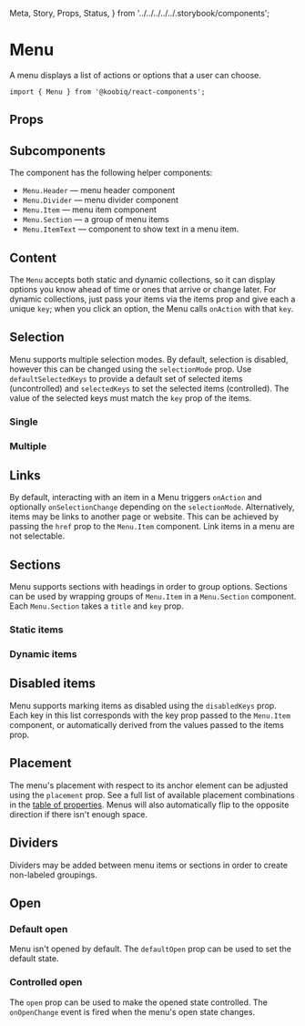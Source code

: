   Meta,
  Story,
  Props,
  Status,
} from '../../../../../.storybook/components';


<Meta of={Stories} />

# Menu

<Status variant="experimental" />

A menu displays a list of actions or options that a user can choose.

```tsx
import { Menu } from '@koobiq/react-components';
```

<Story of={Stories.Base} />

## Props

<Props />

## Subcomponents

The component has the following helper components:

- `Menu.Header` — menu header component
- `Menu.Divider` — menu divider component
- `Menu.Item` — menu item component
- `Menu.Section` — a group of menu items
- `Menu.ItemText` — component to show text in a menu item.

## Content

The `Menu` accepts both static and dynamic collections,
so it can display options you know ahead of time or ones that arrive or change later.
For dynamic collections, just pass your items via the items prop and give each a unique `key`;
when you click an option, the Menu calls `onAction` with that `key`.

<Story of={Stories.Content} />

## Selection

Menu supports multiple selection modes.
By default, selection is disabled, however this can be changed using the `selectionMode` prop.
Use `defaultSelectedKeys` to provide a default set of selected items (uncontrolled)
and `selectedKeys` to set the selected items (controlled).
The value of the selected keys must match the `key` prop of the items.

### Single

<Story of={Stories.SelectionSingle} />

### Multiple

<Story of={Stories.SelectionMultiple} />

## Links

By default, interacting with an item in a Menu triggers `onAction` and optionally
`onSelectionChange` depending on the `selectionMode`.
Alternatively, items may be links to another page or website.
This can be achieved by passing the `href` prop to the `Menu.Item` component.
Link items in a menu are not selectable.

<Story of={Stories.Links} />

## Sections

Menu supports sections with headings in order to group options.
Sections can be used by wrapping groups of `Menu.Item` in a `Menu.Section` component.
Each `Menu.Section` takes a `title` and `key` prop.

### Static items

<Story of={Stories.SectionsStatic} />

### Dynamic items

<Story of={Stories.SectionsDynamic} />

## Disabled items

Menu supports marking items as disabled using the `disabledKeys` prop.
Each key in this list corresponds with the key prop passed to the `Menu.Item` component,
or automatically derived from the values passed to the items prop.

<Story of={Stories.DisabledItems} />

## Placement

The menu's placement with respect to its anchor element can be adjusted
using the `placement` prop. See a full list of available placement
combinations in the [table of properties](#props). Menus
will also automatically flip to the opposite direction if there isn't enough space.

<Story of={Stories.Placement} />

## Dividers

Dividers may be added between menu items or sections in order to create non-labeled groupings.

<Story of={Stories.Dividers} />

## Open

### Default open

Menu isn't opened by default. The `defaultOpen` prop can be used to set the default state.

### Controlled open

The `open` prop can be used to make the opened state controlled.
The `onOpenChange` event is fired when the menu's open state changes.

<Story of={Stories.Open} />
